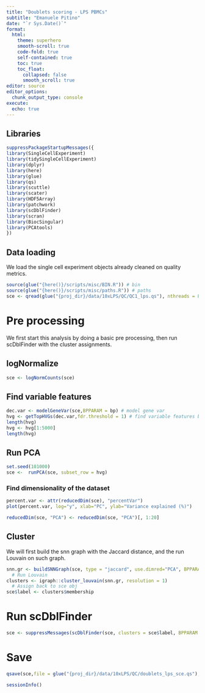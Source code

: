 ```yaml
---
title: "Doublets scoring - LPS PBMCs"
subtitle: "Emanuele Pitino"
date: "`r Sys.Date()`"
format: 
  html:
    theme: superhero
    smooth-scroll: true
    code-fold: true
    self-contained: true
    toc: true
    toc_float: 
      collapsed: false
      smooth_scroll: true
editor: source
editor_options: 
  chunk_output_type: console
execute:
  echo: true
---
```


## Libraries
```r
suppressPackageStartupMessages({
library(SingleCellExperiment)
library(tidySingleCellExperiment)
library(dplyr)
library(here)
library(glue)
library(qs)
library(scuttle)
library(scater)
library(HDF5Array)
library(patchwork)
library(scDblFinder)
library(scran)
library(BiocSingular)
library(PCAtools)
})
```

## Data loading
We load the single cell experiment objects already cleaned on quality metrics.
```r
source(glue("{here()}/scripts/misc/BIN.R")) # bin
source(glue("{here()}/scripts/misc/paths.R")) # paths
sce <- qread(glue("{proj_dir}/data/10xLPS/QC/QC1_lps.qs"), nthreads = 8)
```

# Pre processing
We first start this analysis by doing a basic pre processing, then run scDblFinder with the cluster assignments.

## logNormalize
```r
sce <- logNormCounts(sce)
```

## Find variable features
```r
dec.var <- modelGeneVar(sce,BPPARAM = bp) # model gene var
hvg <- getTopHVGs(dec.var,fdr.threshold = 1) # find variable features by fdr 
length(hvg)
hvg <- hvg[1:5000]
length(hvg)
```

## Run PCA
```r
set.seed(101000)
sce <-  runPCA(sce, subset_row = hvg)
```

### Find dimensionality of the dataset
```r
percent.var <- attr(reducedDim(sce), "percentVar")
plot(percent.var, log="y", xlab="PC", ylab="Variance explained (%)")

reducedDim(sce, "PCA") <- reducedDim(sce, "PCA")[, 1:20]
```

## Cluster
We will first build the snn graph with the Jaccard distance, and the run Louvain on such graph.
```r
snn.gr <- buildSNNGraph(sce, type = "jaccard", use.dimred="PCA", BPPARAM = bp)
  # Run Louvain
clusters <- igraph::cluster_louvain(snn.gr, resolution = 1)
  # Assign back to sce obj
sce$label <- clusters$membership
```

# Run scDblFinder
```r
sce <- suppressMessages(scDblFinder(sce, clusters = sce$label, BPPARAM = bp))
```

# Save
```r
qsave(sce,file = glue("{proj_dir}/data/10xLPS/QC/doublets_lps_sce.qs"), nthreads = 8)
```

```r
sessionInfo()
```

